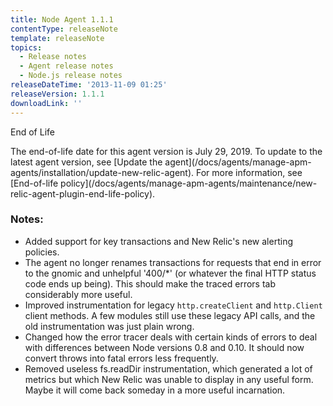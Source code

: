 ```yaml
---
title: Node Agent 1.1.1
contentType: releaseNote
template: releaseNote
topics:
  - Release notes
  - Agent release notes
  - Node.js release notes
releaseDateTime: '2013-11-09 01:25'
releaseVersion: 1.1.1
downloadLink: ''
---
```


End of Life

<Callout variant="important">
  The end-of-life date for this agent version is July 29, 2019. To update to the latest agent version, see [Update the agent](/docs/agents/manage-apm-agents/installation/update-new-relic-agent). For more information, see [End-of-life policy](/docs/agents/manage-apm-agents/maintenance/new-relic-agent-plugin-end-life-policy).
</Callout>

### Notes:

* Added support for key transactions and New Relic's new alerting policies.
* The agent no longer renames transactions for requests that end in error to the gnomic and unhelpful '400/\*' (or whatever the final HTTP status code ends up being). This should make the traced errors tab considerably more useful.
* Improved instrumentation for legacy `http.createClient` and `http.Client` client methods. A few modules still use these legacy API calls, and the old instrumentation was just plain wrong.
* Changed how the error tracer deals with certain kinds of errors to deal with differences between Node versions 0.8 and 0.10. It should now convert throws into fatal errors less frequently.
* Removed useless fs.readDir instrumentation, which generated a lot of metrics but which New Relic was unable to display in any useful form. Maybe it will come back someday in a more useful incarnation.
